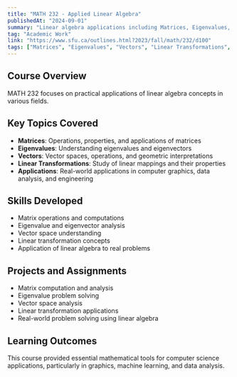 ```yaml
---
title: "MATH 232 - Applied Linear Algebra"
publishedAt: "2024-09-01"
summary: "Linear algebra applications including Matrices, Eigenvalues, and Vectors."
tag: "Academic Work"
link: "https://www.sfu.ca/outlines.html?2023/fall/math/232/d100"
tags: ["Matrices", "Eigenvalues", "Vectors", "Linear Transformations", "Applications"]
---
```


## Course Overview

MATH 232 focuses on practical applications of linear algebra concepts in various fields.

## Key Topics Covered

- **Matrices**: Operations, properties, and applications of matrices
- **Eigenvalues**: Understanding eigenvalues and eigenvectors
- **Vectors**: Vector spaces, operations, and geometric interpretations
- **Linear Transformations**: Study of linear mappings and their properties
- **Applications**: Real-world applications in computer graphics, data analysis, and engineering

## Skills Developed

- Matrix operations and computations
- Eigenvalue and eigenvector analysis
- Vector space understanding
- Linear transformation concepts
- Application of linear algebra to real problems

## Projects and Assignments

- Matrix computation and analysis
- Eigenvalue problem solving
- Vector space analysis
- Linear transformation applications
- Real-world problem solving using linear algebra

## Learning Outcomes

This course provided essential mathematical tools for computer science applications, particularly in graphics, machine learning, and data analysis. 